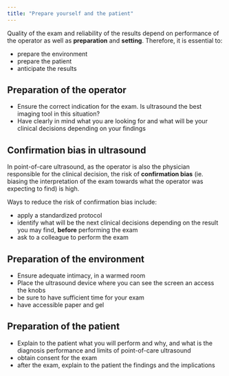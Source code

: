 ```yaml
---
title: "Prepare yourself and the patient"
---
```


Quality of the exam and reliability of the results depend on performance of the operator as well as **preparation** and **setting**. Therefore, it is essential to:

-   prepare the environment
-   prepare the patient
-   anticipate the results

## Preparation of the operator

-   Ensure the correct indication for the exam. Is ultrasound the best imaging tool in this situation?
-   Have clearly in mind what you are looking for and what will be your clinical decisions depending on your findings

::: callout-tip
## Confirmation bias in ultrasound

In point-of-care ultrasound, as the operator is also the physician responsible for the clinical decision, the risk of **confirmation bias** (ie. biasing the interpretation of the exam towards what the operator was expecting to find) is high.

Ways to reduce the risk of confirmation bias include:

- apply a standardized protocol
- identify what will be the next clinical decisions depending on the result you may find, **before** performing the exam
- ask to a colleague to perform the exam
:::

## Preparation of the environment

- Ensure adequate intimacy, in a warmed room
- Place the ultrasound device where you can see the screen an access the knobs
- be sure to have sufficient time for your exam
- have accessible paper and gel

## Preparation of the patient

- Explain to the patient what you will perform and why, and what is the diagnosis performance and limits of point-of-care ultrasound
- obtain consent for the exam
- after the exam, explain to the patient the findings and the implications
